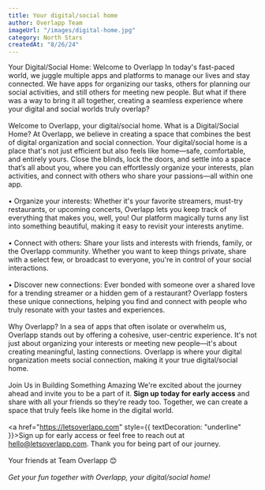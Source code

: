 ```yaml
---
title: Your digital/social home
author: Overlapp Team
imageUrl: "/images/digital-home.jpg"
category: North Stars
createdAt: "8/26/24"
---
```


<ContentTitle>Your Digital/Social Home: Welcome to Overlapp</ContentTitle>
<ContentText>
In today's fast-paced world, we juggle multiple apps and platforms to manage our lives and stay connected. We have apps for organizing our tasks, others for planning our social activities, and still others for meeting new people. But what if there was a way to bring it all together, creating a seamless experience where your digital and social worlds truly overlap? 
<br></br>
Welcome to Overlapp, your digital/social home.
</ContentText>
<ContentTitle>What is a Digital/Social Home?</ContentTitle>
<ContentText>
 At Overlapp, we believe in creating a space that combines the best of digital organization and social connection. Your digital/social home is a place that's not just efficient but also feels like home—safe, comfortable, and entirely yours. Close the blinds, lock the doors, and settle into a space that’s all about you, where you can effortlessly organize your interests, plan activities, and connect with others who share your passions—all within one app.
<br></br>
•   Organize your interests: Whether it's your favorite streamers, must-try restaurants, or upcoming concerts, Overlapp lets you keep track of everything that makes you, well, you! Our platform magically turns any list into something beautiful, making it easy to revisit your interests anytime.
<br></br>
•   Connect with others: Share your lists and interests with friends, family, or the Overlapp community. Whether you want to keep things private, share with a select few, or broadcast to everyone, you're in control of your social interactions.
  <br></br>
•   Discover new connections: Ever bonded with someone over a shared love for a trending streamer or a hidden gem of a restaurant? Overlapp fosters these unique connections, helping you find and connect with people who truly resonate with your tastes and experiences.
<br></br>
</ContentText>
<ContentTitle>Why Overlapp?</ContentTitle>
<ContentText>
  In a sea of apps that often isolate or overwhelm us, Overlapp stands out by offering a cohesive, user-centric experience. It's not just about organizing your interests or meeting new people—it's about creating meaningful, lasting connections. Overlapp is where your digital organization meets social connection, making it your true digital/social home.
<br></br>
</ContentText>
<ContentTitle>Join Us in Building Something Amazing</ContentTitle>
<ContentText>
 We're excited about the journey ahead and invite you to be a part of it. **Sign up today for early access** and share with all your friends so they’re ready too. Together, we can create a space that truly feels like home in the digital world.
 <br></br>
 <a href="https://letsoverlapp.com" style={{ textDecoration: "underline" }}>Sign up</a> for early access
    or feel free to reach out at hello@letsoverlapp.com. Thank you for being part of our journey.
<br></br>
Your friends at Team Overlapp 😊
<br></br>
*Get your fun together with Overlapp, your digital/social home!*
</ContentText>






